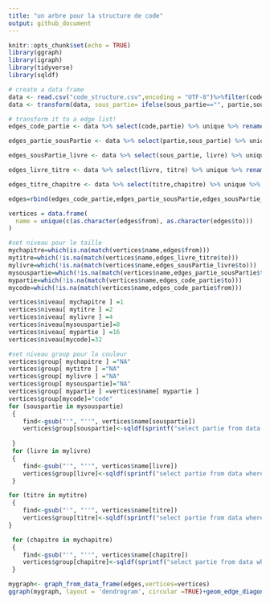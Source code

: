 ---
title: "un arbre pour la structure de code"
output: github_document
---

```{r setup, include=FALSE}
knitr::opts_chunk$set(echo = TRUE)
library(ggraph)
library(igraph)
library(tidyverse)
library(sqldf)
```

```{r load}
# create a data frame 
data <- read.csv("code_structure.csv",encoding = "UTF-8")%>%filter(code=="code_de_l'éducation")
data <- transform(data, sous_partie= ifelse(sous_partie=="", partie,sous_partie))

```

```{r transforme}
# transform it to a edge list!
edges_code_partie <- data %>% select(code,partie) %>% unique %>% rename(from=code, to=partie)

edges_partie_sousPartie <- data %>% select(partie,sous_partie) %>% unique %>% rename(from=partie, to=sous_partie)

edges_sousPartie_livre <- data %>% select(sous_partie, livre) %>% unique %>% rename(from=sous_partie,to=livre)

edges_livre_titre <- data %>% select(livre, titre) %>% unique %>% rename(from=livre,to=titre)

edges_titre_chapitre <- data %>% select(titre,chapitre) %>% unique %>% rename(from=titre,to=chapitre)

edges=rbind(edges_code_partie,edges_partie_sousPartie,edges_sousPartie_livre,edges_livre_titre,edges_titre_chapitre)
```

```{r setColor}
vertices = data.frame(
  name = unique(c(as.character(edges$from), as.character(edges$to)))
)

#set niveau pour le taille
mychapitre=which(is.na(match(vertices$name,edges$from)))
mytitre=which(!is.na(match(vertices$name,edges_livre_titre$to)))
mylivre=which(!is.na(match(vertices$name,edges_sousPartie_livre$to)))
mysouspartie=which(!is.na(match(vertices$name,edges_partie_sousPartie$to)))
mypartie=which(!is.na(match(vertices$name,edges_code_partie$to)))
mycode=which(!is.na(match(vertices$name,edges_code_partie$from)))

vertices$niveau[ mychapitre ] =1
vertices$niveau[ mytitre ] =2
vertices$niveau[ mylivre ] =4
vertices$niveau[mysouspartie]=8
vertices$niveau[ mypartie ] =16
vertices$niveau[mycode]=32

#set niveau group pour la couleur
vertices$group[ mychapitre ] ="NA"
vertices$group[ mytitre ] ="NA"
vertices$group[ mylivre ] ="NA"
vertices$group[ mysouspartie]="NA"
vertices$group[ mypartie ] =vertices$name[ mypartie ]
vertices$group[mycode]="code"
for (souspartie in mysouspartie)
 {
    find<-gsub("'", "''", vertices$name[souspartie])
    vertices$group[souspartie]<-sqldf(sprintf("select partie from data where sous_partie='%s'", find))$partie[1]
    
 }
 for (livre in mylivre)
 {
    find<-gsub("'", "''", vertices$name[livre])
    vertices$group[livre]<-sqldf(sprintf("select partie from data where livre='%s'", find))$partie[1]
 }

for (titre in mytitre)
 {
    find<-gsub("'", "''", vertices$name[titre])
    vertices$group[titre]<-sqldf(sprintf("select partie from data where titre = '%s'", find))$partie[1]
}

 for (chapitre in mychapitre)
 {
    find<-gsub("'", "''", vertices$name[chapitre])
    vertices$group[chapitre]<-sqldf(sprintf("select partie from data where chapitre = '%s'", find))$partie[1]
 }


```

```{r fig.width=30, fig.height=30}
mygraph<- graph_from_data_frame(edges,vertices=vertices) 
ggraph(mygraph, layout = 'dendrogram', circular =TRUE)+geom_edge_diagonal(colour="grey")+scale_edge_colour_distiller(palette = "RdPu") +geom_node_point(aes(colour=group,size=niveau*2))+geom_node_text(aes(label=name,colour=group),size=6)+theme_void()+theme(legend.position="none",plot.margin=unit(c(0,0,0,0),"cm"))

```
